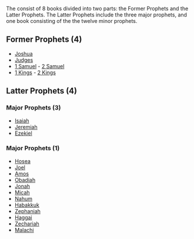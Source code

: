 <Initial text="Nevi’im"/>

The <Definition lang="hebrew" anchor="neviim" text="Nevi’im"/> consist of 8 books divided into two parts: the Former Prophets and the Latter Prophets. The Latter Prophets include the three major prophets, and one book consisting of the the twelve minor prophets.

## Former Prophets (4)

* [Joshua](/bible/old-testament/historical-books/joshua)
* [Judges](/bible/old-testament/historical-books/judges)
* [1 Samuel](/bible/old-testament/historical-books/1-samuel) - [2 Samuel](/bible/old-testament/historical-books/2-samuel)
* [1 Kings](/bible/old-testament/historical-books/1-kings) - [2 Kings](/bible/old-testament/historical-books/2-kings)

## Latter Prophets (4)

### Major Prophets (3)

* [Isaiah](/bible/old-testament/prophetic-books/isaiah)
* [Jeremiah](/bible/old-testament/prophetic-books/jeremiah)
* [Ezekiel](/bible/old-testament/prophetic-books/ezekiel)

### Major Prophets (1)

* [Hosea](/bible/old-testament/prophetic-books/hosea)
* [Joel](/bible/old-testament/prophetic-books/joel)
* [Amos](/bible/old-testament/prophetic-books/amos)
* [Obadiah](/bible/old-testament/prophetic-books/obadiah)
* [Jonah](/bible/old-testament/prophetic-books/jonah)
* [Micah](/bible/old-testament/prophetic-books/micah)
* [Nahum](/bible/old-testament/prophetic-books/nahum)
* [Habakkuk](/bible/old-testament/prophetic-books/habakkuk)
* [Zephaniah](/bible/old-testament/prophetic-books/zephaniah)
* [Haggai](/bible/old-testament/prophetic-books/haggai)
* [Zechariah](/bible/old-testament/prophetic-books/zechariah)
* [Malachi](/bible/old-testament/prophetic-books/malachi)
